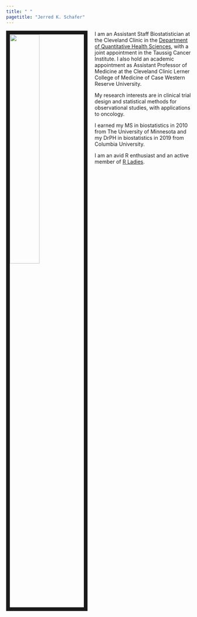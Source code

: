 ```yaml
---
title: " "
pagetitle: "Jerred K. Schafer"
---
```


<link rel="stylesheet" href="styles.css" type="text/css">
<link rel="stylesheet" href="academicicons/css/academicons.min.css"/>

<img src="images/jerred_1.jpeg" style="width:40%; border:10px solid; margin-right: 20px" align="left">

I am an Assistant Staff Biostatistician at the Cleveland Clinic in the [Department of Quantitative Health Sciences](https://www.lerner.ccf.org/qhs/zabor/), with a joint appointment in the Taussig Cancer Institute. I also hold an academic appointment as Assistant Professor of Medicine at the Cleveland Clinic Lerner College of Medicine of Case Western Reserve University. 

My research interests are in clinical trial design and statistical methods for observational studies, with applications to oncology.

I earned my MS in biostatistics in 2010 from The University of Minnesota and my DrPH in biostatistics in 2019 from Columbia University.  

I am an avid R enthusiast and an active member of [R Ladies](https://rladies.org/). 



